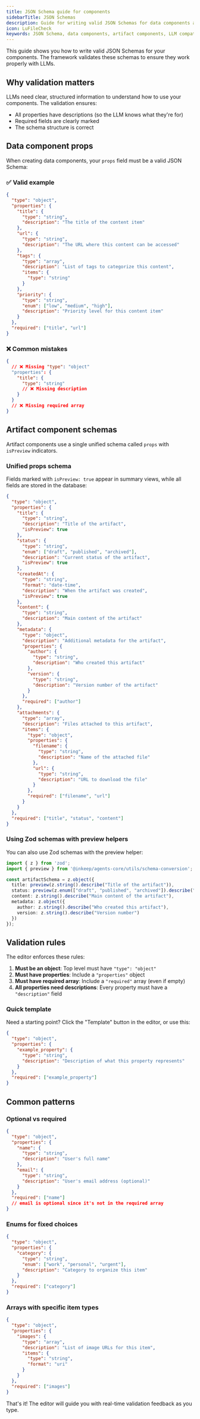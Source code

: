 ```yaml
---
title: JSON Schema guide for components
sidebarTitle: JSON Schemas
description: Guide for writing valid JSON Schemas for data components and artifact components
icon: LuFileCheck
keywords: JSON Schema, data components, artifact components, LLM compatibility
---
```


This guide shows you how to write valid JSON Schemas for your components. The framework validates these schemas to ensure they work properly with LLMs.

## Why validation matters

LLMs need clear, structured information to understand how to use your components. The validation ensures:

- All properties have descriptions (so the LLM knows what they're for)
- Required fields are clearly marked
- The schema structure is correct

## Data component props

When creating data components, your `props` field must be a valid JSON Schema:

### ✅ Valid example

```json
{
  "type": "object",
  "properties": {
    "title": {
      "type": "string",
      "description": "The title of the content item"
    },
    "url": {
      "type": "string",
      "description": "The URL where this content can be accessed"
    },
    "tags": {
      "type": "array",
      "description": "List of tags to categorize this content",
      "items": {
        "type": "string"
      }
    },
    "priority": {
      "type": "string",
      "enum": ["low", "medium", "high"],
      "description": "Priority level for this content item"
    }
  },
  "required": ["title", "url"]
}
```

### ❌ Common mistakes

```json
{
  // ❌ Missing "type": "object"
  "properties": {
    "title": {
      "type": "string"
      // ❌ Missing description
    }
  }
  // ❌ Missing required array
}
```

## Artifact component schemas

Artifact components use a single unified schema called `props` with `isPreview` indicators.

### Unified props schema

Fields marked with `isPreview: true` appear in summary views, while all fields are stored in the database:

```json
{
  "type": "object",
  "properties": {
    "title": {
      "type": "string",
      "description": "Title of the artifact",
      "isPreview": true
    },
    "status": {
      "type": "string",
      "enum": ["draft", "published", "archived"],
      "description": "Current status of the artifact",
      "isPreview": true
    },
    "createdAt": {
      "type": "string",
      "format": "date-time",
      "description": "When the artifact was created",
      "isPreview": true
    },
    "content": {
      "type": "string",
      "description": "Main content of the artifact"
    },
    "metadata": {
      "type": "object",
      "description": "Additional metadata for the artifact",
      "properties": {
        "author": {
          "type": "string",
          "description": "Who created this artifact"
        },
        "version": {
          "type": "string",
          "description": "Version number of the artifact"
        }
      },
      "required": ["author"]
    },
    "attachments": {
      "type": "array",
      "description": "Files attached to this artifact",
      "items": {
        "type": "object",
        "properties": {
          "filename": {
            "type": "string",
            "description": "Name of the attached file"
          },
          "url": {
            "type": "string",
            "description": "URL to download the file"
          }
        },
        "required": ["filename", "url"]
      }
    }
  },
  "required": ["title", "status", "content"]
}
```

### Using Zod schemas with preview helpers

You can also use Zod schemas with the preview helper:

```typescript
import { z } from 'zod';
import { preview } from '@inkeep/agents-core/utils/schema-conversion';

const artifactSchema = z.object({
  title: preview(z.string().describe("Title of the artifact")),
  status: preview(z.enum(["draft", "published", "archived"]).describe("Current status")),
  content: z.string().describe("Main content of the artifact"),
  metadata: z.object({
    author: z.string().describe("Who created this artifact"),
    version: z.string().describe("Version number")
  })
});
```

## Validation rules

The editor enforces these rules:

1. **Must be an object**: Top level must have `"type": "object"`
2. **Must have properties**: Include a `"properties"` object
3. **Must have required array**: Include a `"required"` array (even if empty)
4. **All properties need descriptions**: Every property must have a `"description"` field

### Quick template

Need a starting point? Click the "Template" button in the editor, or use this:

```json
{
  "type": "object",
  "properties": {
    "example_property": {
      "type": "string",
      "description": "Description of what this property represents"
    }
  },
  "required": ["example_property"]
}
```

## Common patterns

### Optional vs required

```json
{
  "type": "object",
  "properties": {
    "name": {
      "type": "string",
      "description": "User's full name"
    },
    "email": {
      "type": "string",
      "description": "User's email address (optional)"
    }
  },
  "required": ["name"]
  // email is optional since it's not in the required array
}
```

### Enums for fixed choices

```json
{
  "type": "object",
  "properties": {
    "category": {
      "type": "string",
      "enum": ["work", "personal", "urgent"],
      "description": "Category to organize this item"
    }
  },
  "required": ["category"]
}
```

### Arrays with specific item types

```json
{
  "type": "object",
  "properties": {
    "images": {
      "type": "array",
      "description": "List of image URLs for this item",
      "items": {
        "type": "string",
        "format": "uri"
      }
    }
  },
  "required": ["images"]
}
```

That's it! The editor will guide you with real-time validation feedback as you type.
